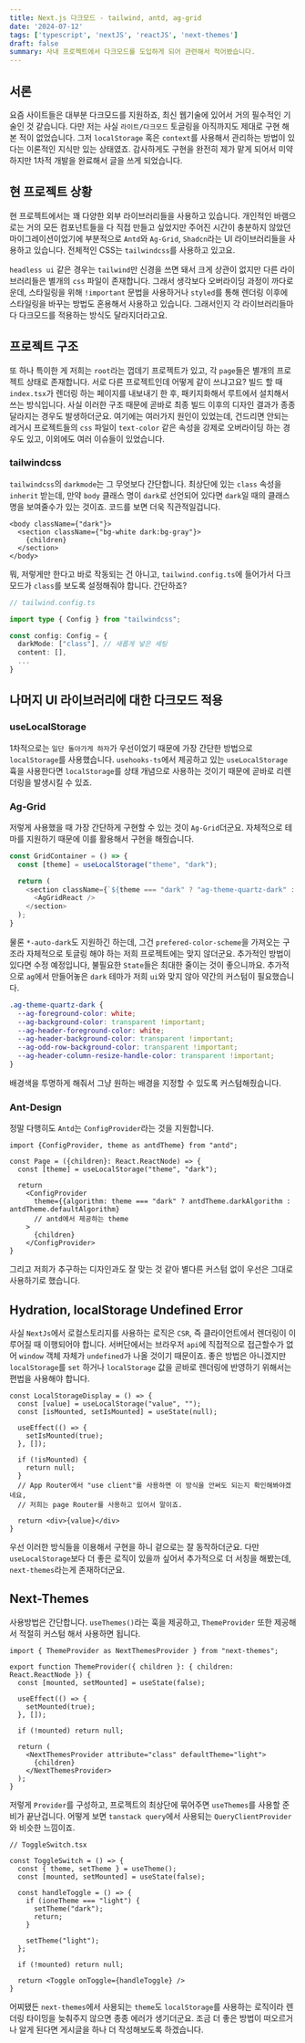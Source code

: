 ```yaml
---
title: Next.js 다크모드 - tailwind, antd, ag-grid
date: '2024-07-12'
tags: ['typescript', 'nextJS', 'reactJS', 'next-themes']
draft: false
summary: 사내 프로젝트에서 다크모드를 도입하게 되어 관련해서 적어봤습니다.
---
```


## 서론

요즘 사이트들은 대부분 다크모드를 지원하죠, 최신 웹기술에 있어서 거의 필수적인 기술인 것 같습니다. 다만 저는 사실 `라이트/다크모드` 토글링을 아직까지도 제대로 구현 해본 적이 없었습니다. 그저 `localStorage` 혹은 `context`를 사용해서 관리하는 방법이 있다는 이론적인 지식만 있는 상태였죠. 감사하게도 구현을 완전히 제가 맡게 되어서 미약하지만 1차적 개발을 완료해서 글을 쓰게 되었습니다.

<TOCInline toc={props.toc} exclude="서론" />

## 현 프로젝트 상황

현 프로젝트에서는 꽤 다양한 외부 라이브러리들을 사용하고 있습니다. 개인적인 바램으로는 거의 모든 컴포넌트들을 다 직접 만들고 싶었지만 주어진 시간이 충분하지 않았던 마이그레이션이었기에 부분적으로 `Antd`와 `Ag-Grid`, `Shadcn`라는 UI 라이브러리들을 사용하고 있습니다. 전체적인 CSS는 `tailwindcss`를 사용하고 있고요.

`headless ui` 같은 경우는 `tailwind`만 신경을 쓰면 돼서 크게 상관이 없지만 다른 라이브러리들은 별개의 `css` 파일이 존재합니다. 그래서 생각보다 오버라이딩 과정이 까다로운데, 스타일링을 위해 `!important` 문법을 사용하거나 `styled`를 통해 렌더링 이후에 스타일링을 바꾸는 방법도 혼용해서 사용하고 있습니다. 그래서인지 각 라이브러리들마다 다크모드를 적용하는 방식도 달라지더라고요.

## 프로젝트 구조

또 하나 특이한 게 저희는 `root`라는 껍데기 프로젝트가 있고, 각 `page`들은 별개의 프로젝트 상태로 존재합니다. 서로 다른 프로젝트인데 어떻게 같이 쓰냐고요? 빌드 할 때 `index.tsx`가 렌더링 하는 페이지를 내보내기 한 후, 패키지화해서 루트에서 설치해서 쓰는 방식입니다. 사실 이러한 구조 때문에 곧바로 최종 빌드 이후의 디자인 결과가 종종 달라지는 경우도 발생하더군요. 여기에는 여러가지 원인이 있었는데,
건드리면 안되는 레거시 프로젝트들의 `css` 파일이 `text-color` 같은 속성을 강제로 오버라이딩 하는 경우도 있고, 이외에도 여러 이슈들이 있었습니다.

### tailwindcss

`tailwindcss`의 `darkmode`는 그 무엇보다 간단합니다. 최상단에 있는 `class` 속성을 `inherit` 받는데, 만약 `body` 클래스 명이 `dark`로 선언되어 있다면 `dark`일 때의 클래스 명을 보여줄수가 있는 것이죠. 코드를 보면 더욱 직관적일겁니다.

```tsx
<body className={"dark"}>
  <section className={"bg-white dark:bg-gray"}>
    {children}
  </section>
</body>
```

뭐, 저렇게만 한다고 바로 작동되는 건 아니고, `tailwind.config.ts`에 들어가서 다크모드가 `class`를 보도록 설정해줘야 합니다. 간단하죠?

```ts
// tailwind.config.ts

import type { Config } from "tailwindcss";

const config: Config = {
  darkMode: ["class"], // 새롭게 넣은 세팅
  content: [],
  ...
}
```

## 나머지 UI 라이브러리에 대한 다크모드 적용
### useLocalStorage

1차적으로는 `일단 돌아가게 하자`가 우선이었기 때문에 가장 간단한 방법으로 `localStorage`를 사용했습니다. `usehooks-ts`에서 제공하고 있는 `useLocalStorage` 휵을 사용한다면 `localStorage`를 상태 개념으로 사용하는 것이기 때문에 곧바로 리렌더링을 발생시킬 수 있죠.

### Ag-Grid

저렇게 사용했을 때 가장 간단하게 구현할 수 있는 것이 `Ag-Grid`더군요. 자체적으로 테마를 지원하기 때문에 이를 활용해서 구현을 해줬습니다.

```ts
const GridContainer = () => {
  const [theme] = useLocalStorage("theme", "dark");

  return (
    <section className={`${theme === "dark" ? "ag-theme-quartz-dark" : "ag-theme-quartz"}`}
      <AgGridReact />
    </section>
  );
}
```

물론 `*-auto-dark`도 지원하긴 하는데, 그건 `prefered-color-scheme`을 가져오는 구조라 자체적으로 토글링 해야 하는 저희 프로젝트에는 맞지 않더군요. 추가적인 방법이 있다면 수정 예정입니다, 불필요한 `State`들은 최대한 줄이는 것이 좋으니까요. 추가적으로 `ag`에서 만들어놓은 `dark` 테마가 저희 `ui`와 맞지 않아 약간의 커스텀이 필요했습니다.

```css
.ag-theme-quartz-dark {
  --ag-foreground-color: white;
  --ag-background-color: transparent !important;
  --ag-header-foreground-color: white;
  --ag-header-background-color: transparent !important;
  --ag-odd-row-background-color: transparent !important;
  --ag-header-column-resize-handle-color: transparent !important;
}
```

배경색을 투명하게 해줘서 그냥 원하는 배경을 지정할 수 있도록 커스텀해줬습니다.

### Ant-Design

정말 다행히도 `Antd`는 `ConfigProvider`라는 것을 지원합니다.

```tsx
import {ConfigProvider, theme as antdTheme} from "antd";

const Page = ({children}: React.ReactNode) => {
  const [theme] = useLocalStorage("theme", "dark");

  return
    <ConfigProvider
      theme={{algorithm: theme === "dark" ? antdTheme.darkAlgorithm : antdTheme.defaultAlgorithm}
      // antd에서 제공하는 theme
    >
      {children}
    </ConfigProvider>
}
```

그리고 저희가 추구하는 디자인과도 잘 맞는 것 같아 별다른 커스텀 없이 우선은 그대로 사용하기로 했습니다.

## Hydration, localStorage Undefined Error

사실 `NextJs`에서 로컬스토리지를 사용하는 로직은 `CSR`, 즉 클라이언트에서 렌더링이 이루어질 때 이행되어야 합니다. 서버단에서는 브라우저 `api`에 직접적으로 접근할수가 없어 `window` 객체 자체가 `undefined`가 나올 것이기 때문이죠. 좋은 방법은 아니겠지만 `localStorage`를 `set` 하거나 `localStorage` 값을 곧바로 렌더링에 반영하기 위해서는 편법을 사용해야 합니다.

```tsx
const LocalStorageDisplay = () => {
  const [value] = useLocalStorage("value", "");
  const [isMounted, setIsMounted] = useState(null);

  useEffect(() => {
  	setIsMounted(true);
  }, []);

  if (!isMounted) {
    return null;
  }
  // App Router에서 "use client"를 사용하면 이 방식을 안써도 되는지 확인해봐야겠네요,
  // 저희는 page Router를 사용하고 있어서 말이죠.

  return <div>{value}</div>
}
```

우선 이러한 방식들을 이용해서 구현을 하니 겉으로는 잘 동작하더군요. 다만 `useLocalStorage`보다 더 좋은 로직이 있을까 싶어서 추가적으로 더 서칭을 해봤는데, `next-themes`라는게 존재하더군요.

## Next-Themes

사용방법은 간단합니다. `useThemes()`라는 훅을 제공하고, `ThemeProvider` 또한 제공해서 적절히 커스텀 해서 사용하면 됩니다.

```tsx
import { ThemeProvider as NextThemesProvider } from "next-themes";

export function ThemeProvider({ children }: { children: React.ReactNode }) {
  const [mounted, setMounted] = useState(false);

  useEffect(() => {
    setMounted(true);
  }, []);

  if (!mounted) return null;

  return (
    <NextThemesProvider attribute="class" defaultTheme="light">
      {children}
    </NextThemesProvider>
  );
}
```

저렇게 `Provider`를 구성하고, 프로젝트의 최상단에 묶어주면 `useThemes`를 사용할 준비가 끝난겁니다. 어떻게 보면 `tanstack query`에서 사용되는 `QueryClientProvider`와 비슷한 느낌이죠.

```tsx
// ToggleSwitch.tsx

const ToggleSwitch = () => {
  const { theme, setTheme } = useTheme();
  const [mounted, setMounted] = useState(false);

  const handleToggle = () => {
    if (ioneTheme === "light") {
      setTheme("dark");
      return;
    }

    setTheme("light");
  };

  if (!mounted) return null;

  return <Toggle onToggle={handleToggle} />
}
```

어찌됐든 `next-themes`에서 사용되는 `theme`도 `localStorage`를 사용하는 로직이라 렌더링 타이밍을 늦춰주지 않으면 종종 에러가 생기더군요. 조금 더 좋은 방법이 떠오르거나 알게 된다면 게시글을 하나 더 작성해보도록 하겠습니다.